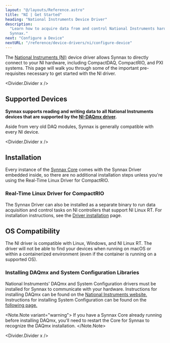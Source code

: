 ```yaml
---
layout: "@/layouts/Reference.astro"
title: "NI | Get Started"
heading: "National Instruments Device Driver"
description:
  "Learn how to acquire data from and control National Instruments hardware using
  Synnax."
next: "Configure a Device"
nextURL: "/reference/device-drivers/ni/configure-device"
---
```



The [National Instruments (NI)](https://www.ni.com/en-us.html) device driver allows
Synnax to directly connect to your NI hardware, including CompactDAQ, CompactRIO, and
PXI systems. This page will walk you through some of the important pre-requisites
necessary to get started with the NI driver.

<Divider.Divider x />

## Supported Devices

**Synnax supports reading and writing data to all National Instruments devices that are
supported by the
[NI-DAQmx driver](https://www.ni.com/en-us/support/downloads/drivers/download.ni-daqmx.html).**

Aside from very old DAQ modules, Synnax is generally compatible with every NI device.

<Divider.Divider x />

## Installation

Every instance of the [Synnax Core](/reference/cluster/quick-start) comes with the
Synnax Driver embedded inside, so there are no additional installation steps unless
you're using the Real-Time Linux Driver for CompactRIO.

### Real-Time Linux Driver for CompactRIO

The Synnax Driver can also be installed as a separate binary to run data acquisition and
control tasks on NI controllers that support NI Linux RT. For installation instructions,
see the [Driver installation](/reference/device-drivers/installation) page.

## OS Compatibility

The NI driver is compatible with Linux, Windows, and NI Linux RT. The driver will not be
able to find your devices when running on macOS or within a containerized environment
(even if the container is running on a supported OS).

### Installing DAQmx and System Configuration Libraries

National Instruments' DAQmx and System Configuration drivers must be installed for
Synnax to communicate with your hardware. Instructions for installing DAQmx can be found
on the
[National Instruments website.](https://www.ni.com/en/support/downloads/drivers/download.ni-daq-mx.html#532710)
Instructions for installing System Configuration can be found on the
[following page.](https://www.ni.com/en/support/downloads/drivers/download.system-configuration.html)

<Note.Note variant="warning">
  If you have a Synnax Core already running before installing DAQmx, you'll need to
  restart the Core for Synnax to recognize the DAQmx installation.
</Note.Note>

<Divider.Divider x />
